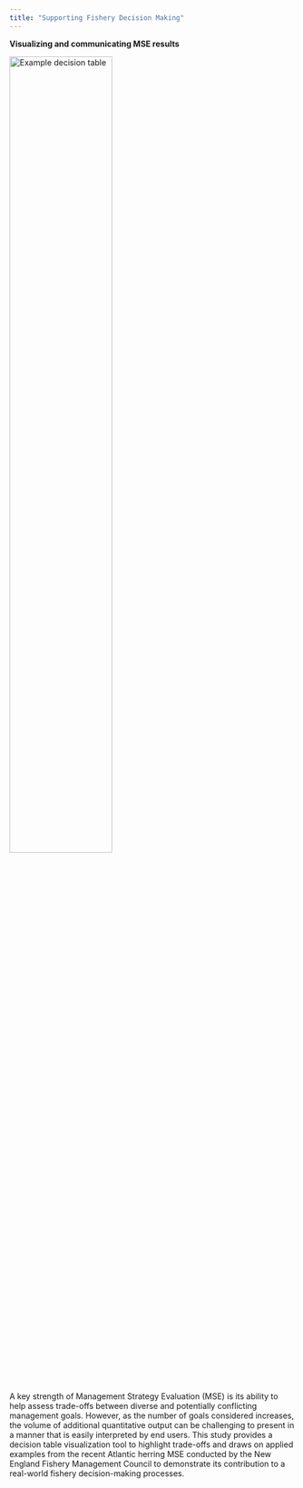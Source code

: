 ```yaml
---
title: "Supporting Fishery Decision Making"
---
```


**Visualizing and communicating MSE results**

![](images/Research_Herring_Visual.png "Example decision table"){width="60%" fig-align="center"}

A key strength of Management Strategy Evaluation (MSE) is its ability to help assess trade-offs between diverse and potentially conflicting management goals. However, as the number of goals considered increases, the volume of additional quantitative output can be challenging to present in a manner that is easily interpreted by end users. This study provides a decision table visualization tool to highlight trade-offs and draws on applied examples from the recent Atlantic herring MSE conducted by the New England Fishery Management Council to demonstrate its contribution to a real-world fishery decision-making processes.
